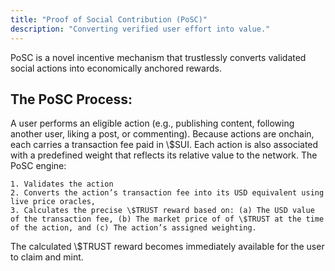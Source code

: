 ```yaml
---
title: "Proof of Social Contribution (PoSC)"
description: "Converting verified user effort into value."
---
```


PoSC is a novel incentive mechanism that trustlessly converts validated social actions into economically anchored rewards.

## The PoSC Process:

<Steps>
  <Step title="Onchain Social Action">
    A user performs an eligible action (e.g., publishing content, following another user, liking a post, or commenting). Because actions are onchain, each carries a transaction fee paid in \$SUI. Each action is also associated with a predefined weight that reflects its relative value to the network.
  </Step>
  <Step title="PoSC Evaluation">
    The PoSC engine:

    1. Validates the action
    2. Converts the action’s transaction fee into its USD equivalent using live price oracles,
    3. Calculates the precise \$TRUST reward based on: (a) The USD value of the transaction fee, (b) The market price of of \$TRUST at the time of the action, and (c) The action’s assigned weighting.
  </Step>
  <Step title="Claim & Mint">
    The calculated \$TRUST reward becomes immediately available for the user to claim and mint.
  </Step>
</Steps>